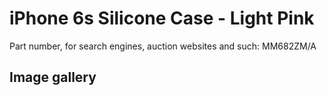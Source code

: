 
# iPhone 6s Silicone Case - Light Pink

Part number, for search engines, auction websites and such: MM682ZM/A

## Image gallery

<div style={{ width: "768px" }}>
  <GalleryComponent
    images={[
      {
        original: "/everysource/MM682.webp",
        thumbnail: "/everypreview/MM682.webp",
      },
      {
        original: "/everysource/MM682_AV1_GOLD.webp",
        thumbnail: "/everypreview/MM682_AV1_GOLD.webp",
      },
      {
        original: "/everysource/MM682_AV1_SILVER.webp",
        thumbnail: "/everypreview/MM682_AV1_SILVER.webp",
      },
      {
        original: "/everysource/MM682_AV1_SPACE_GRAY.webp",
        thumbnail: "/everypreview/MM682_AV1_SPACE_GRAY.webp",
      }
    ]}
  />
</div>